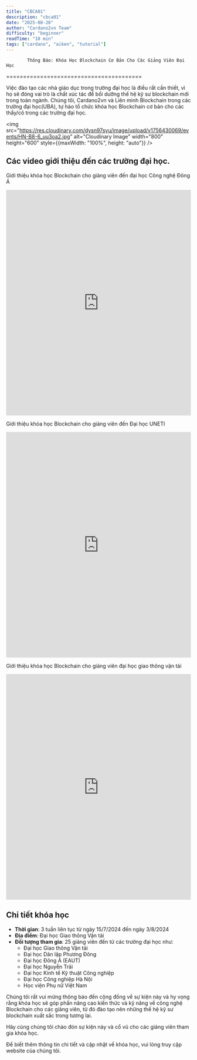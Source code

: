 ```yaml
---
title: "CBCA01"
description: "cbca01"
date: "2025-08-28"
author: "Cardano2vn Team"
difficulty: "beginner"
readTime: "10 min"
tags: ["cardano", "aiken", "tutorial"]
---
```


            Thông Báo: Khóa Học Blockchain Cơ Bản Cho Các Giảng Viên Đại Học
========================================

Việc đào tạo các nhà giáo dục trong trường đại học là điều rất cần thiết, vì họ sẽ đóng vai trò là chất xúc tác để bồi dưỡng thế hệ kỹ sư blockchain mới trong toàn ngành. Chúng tôi, Cardano2vn và Liên minh Blockchain trong các trường đại học(UBA), tự hào tổ chức khóa học Blockchain cơ bản cho các thầy/cô trong các trường đại học.

<img src="https://res.cloudinary.com/dysn97syu/image/upload/v1756430069/events/HN-B8-6_uu3oa2.jpg" alt="Cloudinary Image" width="800" height="600" style={{maxWidth: "100%", height: "auto"}} />

## Các video giới thiệu đến các trường đại học.

Giới thiệu khóa học Blockchain cho giảng viên đến đại học Công nghệ Đông Á

<iframe width="100%" height="615" src="https://www.youtube.com/embed/TuxMaVbAhsY" title="Giới thiệu khóa học Blockchain cho giảng viên đến đại học Công nghệ Đông Á" frameborder="0" allow="accelerometer; autoplay; clipboard-write; encrypted-media; gyroscope; picture-in-picture" allowfullscreen></iframe>



Giới thiệu khóa học Blockchain cho giảng viên đến Đại học UNETI

<iframe width="100%" height="615" src="https://www.youtube.com/embed/4evmuFnoY-8" title="Giới thiệu khóa học Blockchain cho giảng viên đến Đại học UNETI" frameborder="0" allow="accelerometer; autoplay; clipboard-write; encrypted-media; gyroscope; picture-in-picture" allowfullscreen></iframe>

Giới thiệu khóa học Blockchain cho giảng viên đại học giao thông vận tải

<iframe width="100%" height="615" src="https://www.youtube.com/embed/AFSGWLPdT9o" title="Giới thiệu khóa học Blockchain cho giảng viên đại học giao thông vận tải" frameborder="0" allow="accelerometer; autoplay; clipboard-write; encrypted-media; gyroscope; picture-in-picture" allowfullscreen></iframe>


## Chi tiết khóa học

- **Thời gian**: 3 tuần liên tục từ ngày 15/7/2024 đến ngày 3/8/2024
- **Địa điểm**: Đại học Giao thông Vận tải
- **Đối tượng tham gia**: 25 giảng viên đến từ các trường đại học như:
  - Đại học Giao thông Vận tải
  - Đại học Dân lập Phương Đông
  - Đại học Đông Á (EAUT)
  - Đại học Nguyễn Trãi
  - Đại học Kinh tế Kỹ thuật Công nghiệp
  - Đại học Công nghiệp Hà Nội
  - Học viện Phụ nữ Việt Nam

Chúng tôi rất vui mừng thông báo đến cộng đồng về sự kiện này và hy vọng rằng khóa học sẽ góp phần nâng cao kiến thức và kỹ năng về công nghệ Blockchain cho các giảng viên, từ đó đào tạo nên những thế hệ kỹ sư blockchain xuất sắc trong tương lai.

Hãy cùng chúng tôi chào đón sự kiện này và cổ vũ cho các giảng viên tham gia khóa học. 

Để biết thêm thông tin chi tiết và cập nhật về khóa học, vui lòng truy cập website của chúng tôi.

